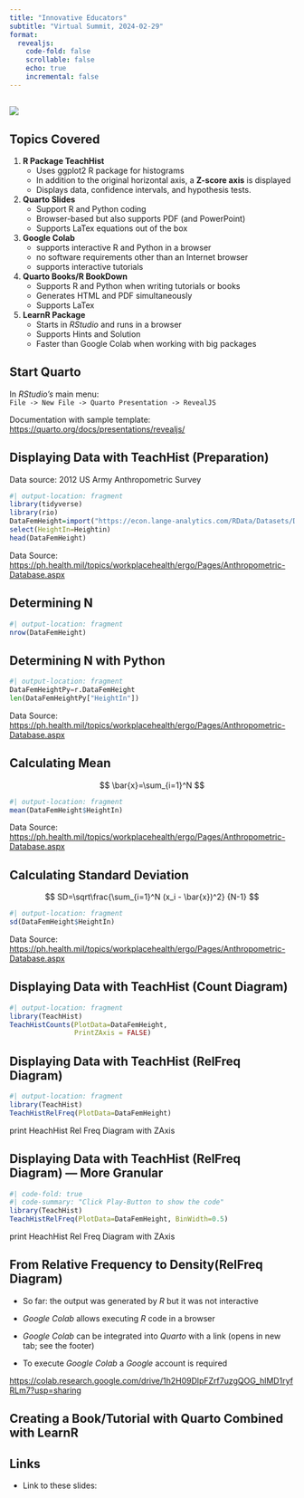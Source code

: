 ```yaml
---
title: "Innovative Educators"
subtitle: "Virtual Summit, 2024-02-29"
format: 
  revealjs:
    code-fold: false
    scrollable: false
    echo: true
    incremental: false
---
```


## 

![](Dr.%20Carsten%20Lange.png){fig-align="center"}

## Topics Covered {.scrollable .smaller}

::: incremental
1.  **R Package TeachHist**
    -   Uses ggplot2 R package for histograms
    -   In addition to the original horizontal axis, a **Z-score axis** is displayed
    -   Displays data, confidence intervals, and hypothesis tests.
2.  **Quarto Slides**
    -   Support R and Python coding
    -   Browser-based but also supports PDF (and PowerPoint)
    -   Supports LaTex equations out of the box
3.  **Google Colab**
    -   supports interactive R and Python in a browser
    -   no software requirements other than an Internet browser
    -   supports interactive tutorials
4.  **Quarto Books/R BookDown**
    -   Supports R and Python when writing tutorials or books
    -   Generates HTML and PDF simultaneously
    -   Supports LaTex
5.  **LearnR Package**
    -   Starts in *RStudio* and runs in a browser
    -   Supports Hints and Solution
    -   Faster than Google Colab when working with big packages
:::

## Start Quarto

In *RStudio's* main menu:\
`File -> New File -> Quarto Presentation -> RevealJS`

Documentation with sample template:\
<https://quarto.org/docs/presentations/revealjs/>\

## Displaying Data with TeachHist (Preparation) {.smaller}

Data source: 2012 US Army Anthropometric Survey

```r
#| output-location: fragment
library(tidyverse)
library(rio)
DataFemHeight=import("https://econ.lange-analytics.com/RData/Datasets/DataUSArmyBodyMeasures.xlsx") |> 
select(HeightIn=Heightin)
head(DataFemHeight)
```

::: footer
Data Source: <https://ph.health.mil/topics/workplacehealth/ergo/Pages/Anthropometric-Database.aspx>
:::

## Determining N

```r
#| output-location: fragment 
nrow(DataFemHeight)
```

## Determining N with Python

```python
#| output-location: fragment
DataFemHeightPy=r.DataFemHeight
len(DataFemHeightPy["HeightIn"])
```

::: footer
Data Source: <https://ph.health.mil/topics/workplacehealth/ergo/Pages/Anthropometric-Database.aspx>
:::

## Calculating Mean

$$
\bar{x}=\sum_{i=1}^N
$$

```r
#| output-location: fragment 
mean(DataFemHeight$HeightIn)
```

::: footer
Data Source: <https://ph.health.mil/topics/workplacehealth/ergo/Pages/Anthropometric-Database.aspx>
:::

## Calculating Standard Deviation

$$
SD=\sqrt\frac{\sum_{i=1}^N (x_i - \bar{x})^2}
        {N-1}
$$

```r
#| output-location: fragment 
sd(DataFemHeight$HeightIn)
```

::: footer
Data Source: <https://ph.health.mil/topics/workplacehealth/ergo/Pages/Anthropometric-Database.aspx>
:::

## Displaying Data with TeachHist (Count Diagram)

```r
#| output-location: fragment 
library(TeachHist)
TeachHistCounts(PlotData=DataFemHeight, 
                PrintZAxis = FALSE)
```

## Displaying Data with TeachHist (RelFreq Diagram)

```r
#| output-location: fragment 
library(TeachHist)
TeachHistRelFreq(PlotData=DataFemHeight)
```

print HeachHist Rel Freq Diagram with ZAxis

## Displaying Data with TeachHist (RelFreq Diagram) --- More Granular

```r
#| code-fold: true
#| code-summary: "Click Play-Button to show the code"  
library(TeachHist) 
TeachHistRelFreq(PlotData=DataFemHeight, BinWidth=0.5)
```

print HeachHist Rel Freq Diagram with ZAxis

## From Relative Frequency to Density(RelFreq Diagram)

-   So far: the output was generated by *R* but it was not interactive

-   *Google Colab* allows executing *R* code in a browser

-   *Google Colab* can be integrated into *Quarto* with a link (opens in new tab; see the footer)

-   To execute *Google Colab* a *Google* account is required

::: footer
[https://colab.research.google.com/drive/1h2H09DlpFZrf7uzgQOG_hlMD1ryfRLm7?usp=sharing](https://colab.research.google.com/drive/1h2H09DlpFZrf7uzgQOG_hlMD1ryfRLm7?usp=sharing "Click to open Google Colab session."){target="_blank"}
:::

## Creating a Book/Tutorial with Quarto Combined with LearnR

## Links

-   Link to these slides:
